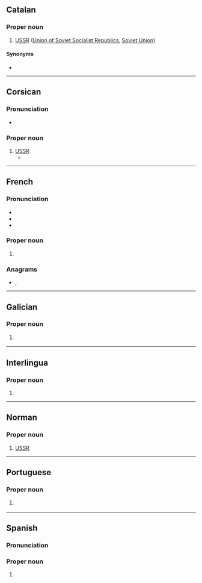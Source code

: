 ==Catalan==

===Proper noun===
{{ca-proper noun|f}}

# [[USSR]] ([[Union of Soviet Socialist Republics]], [[Soviet Union]])

====Synonyms====
* {{l|ca|Unió de Repúbliques Socialistes Soviètiques}}

----

==Corsican==

===Pronunciation===
* {{IPA|co|/ˈu ˈɛrːe ˈɛsːe ˈɛsːe/}}

===Proper noun===
{{co-proper noun|f}}

# [[USSR]]
#* {{quote-book|co|year=2019|author=Zosimov Premudroslovsky StaVl|title=Mutanti Sovetti: Fantasia divertente|isbn=978-5-0050-9214-4|text=Luntanu, luntanu à a fruntiera di l'antica '''URSS''' (avà Kazakistan) è a Cina, in u sudeste di a regione Semipalatinsk, vicinu à a cità de Ayaguz, traduttu cum'è "Oh toro", ci era un terrenu di teste nucleare cù una atmosfera radioattiva infettata ottenuta da a negligenza di i schientifichi in opera.|t=Far, far away on the border of the former '''USSR''' (now Kazakhstan) and China, in the southeast of the region Semipalatinsk, next to the city of Ayaguz, translated as "Oh toro", there was a terrain of nuclear testing with an infected radioactive atmosphere obtained due to the neglegence of the scientists in operation.}}

{{C|co|Soviet Union}}

----

==French==

===Pronunciation===
* {{fr-IPA|u-erre-esse-esse}}
* {{audio|fr|LL-Q150 (fra)-Poslovitch-URSS.wav|Audio}}
* {{audio|fr|LL-Q150 (fra)-DSwissK-URSS.wav|Audio (Switzerland)}}

===Proper noun===
{{fr-proper noun|f}}

# {{initialism of|fr|Union des républiques socialistes soviétiques}}

===Anagrams===
* {{l|fr|surs}}, {{l|fr|sûrs}}

----

==Galician==
{{wikipedia|lang=gl}}

===Proper noun===
{{gl-proper noun|f}}

# {{initialism of|gl|Unión de Repúblicas Socialistas Soviéticas||[[USSR]] ([[Union of Soviet Socialist Republics]], [[Soviet Union]])}}
#: {{syn|gl|Unión Soviética}}

{{C|gl|Soviet Union}}

----

==Interlingua==

===Proper noun===
{{head|ia|proper noun}}

# {{initialism of|ia|Union del Republicas Socialista Sovietic}}

----

==Norman==

===Proper noun===
{{nrf-proper noun|f}}

# {{lb|nrf|Jersey}} {{initialism of|nrf|Unnion d'Républyiques Socialistes Soviétiques}} [[USSR]] {{gloss|the Soviet Union}}

----

==Portuguese==

===Proper noun===
{{pt-proper noun|f}}

# {{initialism of|pt|União das Repúblicas Socialistas Soviéticas}} {{l|en|USSR}} {{gloss|the Soviet Union}}

----

==Spanish==
{{wikipedia|lang=es}}

===Pronunciation===
{{es-IPA}}

===Proper noun===
{{es-proper noun|f}}

# {{initialism of|es|Unión de Repúblicas Socialistas Soviéticas||[[USSR]] ([[Union of Soviet Socialist Republics]], [[Soviet Union]])}}
#: {{syn|es|Unión Soviética}}

{{C|es|Soviet Union}}
